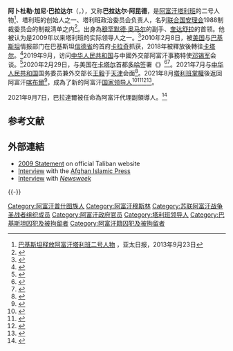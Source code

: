 {{Expand language|en}}{{Infobox officeholder
|honorific-prefix = [[毛拉|毛拉]]
| name          = 阿卜杜勒·加尼·巴拉达尔
| image         = Secretary Pompeo Participates in a Signing Ceremony in Doha (49601220453) (cropped).jpg
| caption       =

|office        = {{flagicon|Afghanistan|Taliban}} [[阿富汗伊斯蘭酋長國|阿富汗伊斯蘭酋長國]]第一副[[埃米爾|埃米爾]]
|term_start    =  2021年9月7日
|leader      = [[海巴图拉·阿洪扎达|海巴图拉·阿洪扎达]] 
|predecessor   = 
|successor     = 

| birth_date    = {{birth year and age|1968}}
| birth_place   =   {{flagicon image|Flag of Afghanistan 1930.svg}} [[阿富汗王國|阿富汗王國]][[乌鲁兹甘省|乌鲁兹甘省]]
| death_date    = 
| death_place   = 
| nickname      = 毛拉巴拉达尔
| allegiance    = {{flagicon|Afghanistan|Taliban}} [[塔利班|塔利班]]
| branch        =
| serviceyears  =
| rank          =
| servicenumber =
| unit          =
| commands      =
| battles       =  [[阿富汗战争_(1979年)|1979年阿富汗战争]]<br />[[阿富汗内战_(1992年－1996年)|1992年阿富汗战争]]<br />[[阿富汗战争_(2001年)|2001年阿富汗战争]]
| battles_label =
| awards        =
| relations     =
| laterwork     =
}}
'''阿卜杜勒·加尼·巴拉达尔'''（{{lang-ps|عبدالغنی برادراخوند}}，{{bd|1968年||||}}），又称'''巴拉达尔·阿昆德'''，是[[阿富汗|阿富汗]][[塔利班|塔利班]]的二号人物<ref>[http://www.apdnews.com/news/34930.html 巴基斯坦释放阿富汗塔利班二号人物] {{Wayback|url=http://www.apdnews.com/news/34930.html |date=20160304201614 }}，亚太日报，2013年9月23日</ref>、塔利班的创始人之一、塔利班政治委员会负责人，名列[[联合国安理会|联合国安理会]]1988制裁委员会的制裁清单之内<ref>{{Cite web|title=中华人民共和国外交部通告 — 中华人民共和国外交部|url=https://www.fmprc.gov.cn/web/wjb_673085/zfxxgk_674865/gknrlb/jytz/t1825292.shtml|access-date=2021-07-28|work=www.fmprc.gov.cn|archive-date=2021-08-29|archive-url=https://web.archive.org/web/20210829084848/https://www.fmprc.gov.cn/web/wjb_673085/zfxxgk_674865/gknrlb/jytz/t1825292.shtml|dead-url=no}}</ref>。出身為[[穆罕默德·奥马尔|穆罕默德·奥马尔]]的副手、[[奎达舒拉|奎达舒拉]]的首领。他被认为是2009年以来塔利班的实际领导人之一。<ref>{{cite web|url=http://news.ifeng.com/mil/1/201002/0216_339_1547963.shtml|title=掌握大权频换手机 巴拉达才是塔利班真正指挥官|publisher=凤凰网|accessdate=2010-02-17|archive-date=2010-02-20|archive-url=https://web.archive.org/web/20100220050425/http://news.ifeng.com/mil/1/201002/0216_339_1547963.shtml|dead-url=no}}</ref>2010年2月8日，被[[美国|美国]]与[[巴基斯坦|巴基斯坦]]情报部门在巴基斯坦[[信德省|信德省]]的首府[[卡拉奇|卡拉奇]]抓获，2018年被釋放後轉往[[卡塔尔|卡塔尔]]。<ref>{{cite web|url=http://news.ifeng.com/world/201002/0216_16_1547926.shtml|title=美巴联军抓获塔利班最高军事指挥官巴拉达|publisher=凤凰网|accessdate=2010-02-17|archive-date=2011-12-04|archive-url=https://web.archive.org/web/20111204185854/http://news.ifeng.com/world/201002/0216_16_1547926.shtml|dead-url=no}}</ref>2019年9月，访问[[中华人民共和国|中华人民共和国]]与中國外交部阿富汗事務特使[[邓锡军|邓锡军]]会谈。<ref name="voa19">{{cite news |title=塔利班与美国和谈破裂后派团访问北京 |url=https://www.voachinese.com/a/Afghanistan-Taliban-Meet-Chinese-Government-In-Beijing-20190923/5094696.html |accessdate=2021-07-28 |agency=美国之音 |date=2019-09-23 |archive-date=2021-07-28 |archive-url=https://web.archive.org/web/20210728100332/https://www.voachinese.com/a/Afghanistan-Taliban-Meet-Chinese-Government-In-Beijing-20190923/5094696.html |dead-url=no }}</ref>2020年2月29日，与美国在[[卡塔尔|卡塔尔]]首都[[多哈|多哈]]签署《{{Translink|en|Doha Agreement (2020)|多哈协议 (2020)|为阿富汗带来和平的协议}}》<ref>{{Cite web|title=美国和塔利班签署历史性协议|url=https://www.dw.com/zh/%E7%BE%8E%E5%9B%BD%E5%92%8C%E5%A1%94%E5%88%A9%E7%8F%AD%E7%AD%BE%E7%BD%B2%E5%8E%86%E5%8F%B2%E6%80%A7%E5%8D%8F%E8%AE%AE/a-52588819|access-date=2021-08-17|date=2020-02-29|last=|first=|work=[[德国之声|德国之声]]|language=zh|archive-date=2021-08-01|archive-url=https://web.archive.org/web/20210801201956/https://www.dw.com/zh/%E7%BE%8E%E5%9B%BD%E5%92%8C%E5%A1%94%E5%88%A9%E7%8F%AD%E7%AD%BE%E7%BD%B2%E5%8E%86%E5%8F%B2%E6%80%A7%E5%8D%8F%E8%AE%AE/a-52588819|dead-url=no}}</ref><ref>{{Cite web|title=美国与塔利班签署和平协议|url=https://www.voachinese.com/a/us-taliban-deal-2020-02-29/5309621.html|access-date=2021-08-17|date=2020-02-29|work=[[美国之音|美国之音]]|language=zh|archive-date=2021-08-29|archive-url=https://web.archive.org/web/20210829005051/https://www.voachinese.com/a/us-taliban-deal-2020-02-29/5309621.html|dead-url=no}}</ref>。2021年7月与[[中华人民共和国|中华人民共和国]]国务委员兼外交部长[[王毅|王毅]]于[[天津市|天津]]会面<ref>{{Cite web|title=王毅会见阿富汗塔利班政治委员会负责人巴拉达尔-|url=http://www.xinhuanet.com/world/2021-07/28/c_1127705163.htm|access-date=2021-08-17|date=2021-07-28|work=新华网|publisher=[[新华社|新华社]]|language=zh|archive-date=2021-08-15|archive-url=https://web.archive.org/web/20210815230615/http://www.xinhuanet.com/world/2021-07/28/c_1127705163.htm|dead-url=no}}</ref>。2021年8月[[2021年塔利班攻勢|塔利班掌權]]後返回阿富汗[[喀布爾|喀布爾]]<ref>{{cite news |title=视频｜阿富汗：阿塔代表团会见政界人士“一步到位”组建新政府---阿媒：巴拉达尔已抵达喀布尔或“掌舵”新政府 |url=http://www.kankanews.com/a/2021-08-22/0019860151.shtml |accessdate=2021-08-22 |archive-date=2021-08-22 |archive-url=https://web.archive.org/web/20210822143827/http://www.kankanews.com/a/2021-08-22/0019860151.shtml |dead-url=no }}</ref>，成為了新的阿富汗[[阿富汗国家元首列表|国家领导人]]<ref>{{Cite web|title=Mullah Abdul Ghani Baradar, One of the Co-founders of Taliban, Likely to be Afghanistan’s New President|url=https://www.news18.com/news/world/mullah-abdul-ghani-baradar-one-of-the-co-founders-of-taliban-likely-to-be-afghanistans-new-president-4089671.html|access-date=2021-08-15|date=2021-08-16|website=CNN-News18|language=en|archive-date=2021-08-15|archive-url=https://web.archive.org/web/20210815192611/https://www.news18.com/news/world/mullah-abdul-ghani-baradar-one-of-the-co-founders-of-taliban-likely-to-be-afghanistans-new-president-4089671.html|dead-url=no}}</ref><ref>{{Cite web|title=Taliban leader arrives in Afghanistan|url=https://thehill.com/policy/international/568180-de-facto-taliban-leader-arrives-in-afghanistan|access-date=2021-08-18|date=2021-08-17|last=Schnell|first=Mychael|work=[[国会山报|国会山报]]|language=en|archive-date=2021-08-24|archive-url=https://web.archive.org/web/20210824220326/https://thehill.com/policy/international/568180-de-facto-taliban-leader-arrives-in-afghanistan|dead-url=no}}</ref><ref>{{Cite news|title=A once-vanquished insurgent returns as Afghanistan’s likely next leader|url=https://www.washingtonpost.com/world/asia_pacific/baradar-taliban-leader-afghanistan/2021/08/17/d8485398-ff83-11eb-a664-4f6de3e17ff0_story.html|newspaper=[[华盛顿邮报|华盛顿邮报]]|accessdate=2021-08-18|issn=0190-8286|language=en-US|date=2021-08-18|archive-date=2022-02-19|archive-url=https://web.archive.org/web/20220219081711/https://www.washingtonpost.com/world/asia_pacific/baradar-taliban-leader-afghanistan/2021/08/17/d8485398-ff83-11eb-a664-4f6de3e17ff0_story.html|dead-url=no}}</ref><ref>{{Cite web|title=美媒介绍：阿富汗塔利班的四位头面人物|url=http://www.cankaoxiaoxi.com/world/20210817/2451458.shtml|access-date=2021-08-18|date=2021-08-18|work=[[参考消息|参考消息]]|language=zh|archive-date=2021-11-03|archive-url=https://web.archive.org/web/20211103024233/http://www.cankaoxiaoxi.com/world/20210817/2451458.shtml|dead-url=no}}</ref>。

2021年9月7日，巴拉達爾被任命為阿富汗代理副領導人。<ref>{{cite news |title=塔利班临时政府名单公布！重建阿富汗，万事待从头 |url=https://m.chinanews.com/wap/detail/zwsp/gj/2021/09-07/9560510.shtml |accessdate=2021-09-07 |archive-date=2022-01-24 |archive-url=https://web.archive.org/web/20220124061015/https://m.chinanews.com/wap/detail/zwsp/gj/2021/09-07/9560510.shtml |dead-url=no }}</ref>

== 参考文献 ==
{{reflist|2}}

==外部連結==
* [https://web.archive.org/web/20201110214024/http://www.alemarah.info/english/index.php?option=com_content&view=article&id=359:remarks-of-esteemed-mullah-brader-akhund-made-to-media-about-obamas-new-strategy&catid=5:statement-&Itemid=22 2009 Statement] on official Taliban website
* [http://www.juancole.com/2010/01/taleban-deputy-leader-warns-of-more.html Interview] {{Wayback|url=http://www.juancole.com/2010/01/taleban-deputy-leader-warns-of-more.html |date=20211219012647 }} with the [[Afghan_Islamic_Press|Afghan Islamic Press]]
* [http://www.newsweek.com/id/208638 Interview] {{Wayback|url=http://www.newsweek.com/id/208638 |date=20100328231915 }} with ''[[Newsweek|Newsweek]]''
{{-}}
{{塔利班|state=collapsed}}

{{Authority control}}
{{DEFAULTSORT: Baradar}}
[[Category:阿富汗普什图族人|Category:阿富汗普什图族人]]
[[Category:阿富汗穆斯林|Category:阿富汗穆斯林]]
[[Category:苏联阿富汗战争圣战者组织成员|Category:苏联阿富汗战争圣战者组织成员]]
[[Category:阿富汗政府官员|Category:阿富汗政府官员]]
[[Category:塔利班领导人|Category:塔利班领导人]]
[[Category:巴基斯坦囚犯及被拘留者|Category:巴基斯坦囚犯及被拘留者]]
[[Category:阿富汗籍囚犯及被拘留者|Category:阿富汗籍囚犯及被拘留者]]